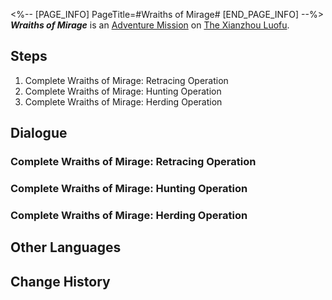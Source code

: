 <%-- [PAGE_INFO]
PageTitle=#Wraiths of Mirage#
[END_PAGE_INFO] --%>
{{Stub|Dialogue.}}
{{Mission Infobox
|id            = 2020603
|title         = 
|image         = <!--Mission Wraiths of Mirage.png-->
|type          = Adventure
|event_name    = 
|chapter       = 
|requirements  = [[Companion Mission]] ''[[The Dragon Returns Home]]'' completed
|summary       = The commotion caused by Warp Trotters came to an end.<br />Is it true that Warp Trotters can actually do anything?
|characters    = Guangjin; Trailblazer
|startLocation = [[The Xianzhou Luofu]] - [[Alchemy Commission]]
|world         = The Xianzhou Luofu
|area          = Alchemy Commission
|prev          = 
|next          = 
|rewards       = Credit*5,000
}}
'''''Wraiths of Mirage''''' is an [[Adventure Mission]] on [[The Xianzhou Luofu]].

==Steps==
# Complete Wraiths of Mirage: Retracing Operation
# Complete Wraiths of Mirage: Hunting Operation
# Complete Wraiths of Mirage: Herding Operation

<!--
==Gameplay Notes==

--><!--
==Trial Character==

-->
==Dialogue==
{{Stub Dialogue}}
{{Dialogue End}}

===Complete Wraiths of Mirage: Retracing Operation{{subst:void|<!--202060302-->}}===
{{Mission Description|type=adventure|location=Alchemy Commission|update|The Realm-Keeping Commission received reports that anomalies resembling cloudhymn magic have been spotted in the Alchemy Commission delve, and that invisible monsters were encountered within this phenomenon.<br />Based on the patterns of anomalies, Guangjin has prepared bait on the beach in hopes of uncovering the true source behind the phenomenon.}}
{{Dialogue Start}}
:{{tx}}
{{Dialogue End}}

===Complete Wraiths of Mirage: Hunting Operation{{subst:void|<!--202060303-->}}===
{{Mission Description|type=adventure|location=Alchemy Commission|update|The Realm-Keeping Commission has ascertained that the "cloudhymn magic imitation" is a Warp Trotter's doing. Following this, you and the Realm-Keeping Commission have decided to go on a "hunt."<br />The Realm-Keeping Commission has placed baited traps all over Healer's Market, and they hope you can capture the Trotter causing the abnormalities...}}
{{Dialogue Start}}
:{{tx}}
{{Dialogue End}}

===Complete Wraiths of Mirage: Herding Operation{{subst:void|<!--202060304-->}}===
{{Mission Description|type=adventure|location=Alchemy Commission|update|The Realm-Keeping Commission has ascertained that the "imitated cloudhymn magic" isn't something caused by one Warp Trotter alone. Following this, you and the Realm-Keeping Commission have decided to begin a "Herding Operation."<br />What you need to do next is capturing Trotters. Lots and lots of Trotters. Capture them until the operation concludes and the whole thing comes to a close...}}
{{Dialogue Start}}
:{{tx}}
{{Dialogue End}}

==Other Languages==
{{Other Languages
|en   = Wraiths of Mirage
|zhs  = 蜃楼遁影
|zht  = 蜃樓遁影
|ja   = 蜃気楼の隠影
|ko   = 사라진 신기루
|es   = Espectros del espejismo
|fr   = Spectres de mirage
|ru   = Призраки миража
|th   = ภูตแห่งมายา
|vi   = Ảo Ảnh Hiện Hữu
|de   = Geister des Phantoms
|id   = Roh Fatamorgana
|pt   = Espectros da Miragem
}}

==Change History==
{{Change History|1.3}}
